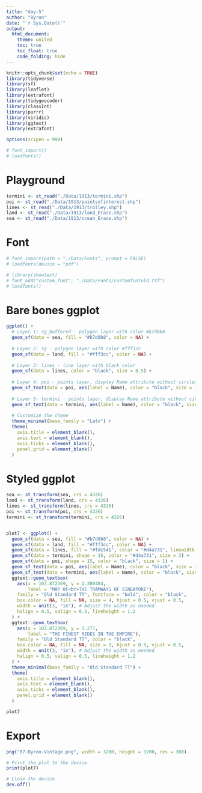 ```yaml
---
title: "day-5"
author: "Byron"
date: "`r Sys.Date()`"
output:
  html_document:
    theme: united
    toc: true
    toc_float: true
    code_folding: hide
---
```


```r
knitr::opts_chunk$set(echo = TRUE)
library(tidyverse)
library(sf)
library(leaflet)
library(extrafont)
library(tidygeocoder)
library(classInt)
library(purrr)
library(viridis)
library(ggtext)
library(extrafont)

options(scipen = 999)

# font_import()  
# loadfonts()

```

# Playground

```r
termini <- st_read("./Data/1913/termini.shp")
poi <- st_read("./Data/1913/pointsofinterest.shp")
lines <- st_read("./Data/1913/trolley.shp")
land <- st_read("./Data/1913/land_Erase.shp")
sea <- st_read("./Data/1913/ocean_Erase.shp")

```

# Font

```r
# font_import(path = "./Data/Fonts", prompt = FALSE)
# loadfonts(device = "pdf")

# library(showtext)
# font_add("custom_font", "./Data/Fonts/customfontold.ttf")
# loadfonts()
```

# Bare bones ggplot

```r
ggplot() +
  # Layer 1: sg_buffered - polygon layer with color #b7d0b8
  geom_sf(data = sea, fill = "#b7d0b8", color = NA) +
  
  # Layer 2: sg - polygon layer with color #fff3cc
  geom_sf(data = land, fill = "#fff3cc", color = NA) +
  
  # Layer 3: lines - line layer with black color
  geom_sf(data = lines, color = "black", size = 0.5) +
  
  # Layer 4: poi - points layer, display Name attribute without circles
  geom_sf_text(data = poi, aes(label = Name), color = "black", size = 3, family = "Lato") +
  
  # Layer 5: termini - points layer, display Name attribute without circles, larger font
  geom_sf_text(data = termini, aes(label = Name), color = "black", size = 4, fontface = "bold", family = "Lato") +
  
  # Customize the theme
  theme_minimal(base_family = "Lato") +
  theme(
    axis.title = element_blank(),
    axis.text = element_blank(),
    axis.ticks = element_blank(),
    panel.grid = element_blank()
  )
```

# Styled ggplot

```r

sea <- st_transform(sea, crs = 4326)
land <- st_transform(land, crs = 4326)
lines <- st_transform(lines, crs = 4326)
poi <- st_transform(poi, crs = 4326)
termini <- st_transform(termini, crs = 4326)


plot7 <- ggplot() +
  geom_sf(data = sea, fill = "#b7d0b8", color = NA) +
  geom_sf(data = land, fill = "#fff3cc", color = NA) +
  geom_sf(data = lines, fill = "#fdc541", color = "#d4a731", linewidth = 1.5) +
  geom_sf(data = termini, shape = 15, color = "#d4a731", size = 3) +
  geom_sf(data = poi, shape = 15, color = "black", size = 1) +
  geom_sf_text(data = poi, aes(label = Name), color = "black", size = 2, family = "Old Standard TT", fontface = "italic", vjust = -0.7) +
  geom_sf_text(data = termini, aes(label = Name), color = "black", size = 2.5, family = "Old Standard TT", fontface = "italic", vjust = 1.5) +
  ggtext::geom_textbox(
    aes(x = 103.872369, y = 1.280484, 
        label = "MAP OF<br>THE TRAMWAYS OF SINGAPORE"), 
    family = "Old Standard TT", fontface = "bold", color = "black", 
    box.color = NA, fill = NA, size = 4, hjust = 0.5, vjust = 0.5,
    width = unit(3, "in"), # Adjust the width as needed
    halign = 0.5, valign = 0.5, lineheight = 1.2
  ) +
  ggtext::geom_textbox(
    aes(x = 103.872369, y = 1.277, 
        label = "THE FINEST RIDES IN THE EMPIRE"), 
    family = "Old Standard TT", color = "black", 
    box.color = NA, fill = NA, size = 3, hjust = 0.5, vjust = 0.5,
    width = unit(3, "in"), # Adjust the width as needed
    halign = 0.5, valign = 0.5, lineheight = 1.2
  ) +
  theme_minimal(base_family = "Old Standard TT") +
  theme(
    axis.title = element_blank(),
    axis.text = element_blank(),
    axis.ticks = element_blank(),
    panel.grid = element_blank()
  )

plot7
```

# Export

```r
png("07-Byron-Vintage.png", width = 3200, height = 3200, res = 300)

# Print the plot to the device
print(plot7)

# Close the device
dev.off()
```
